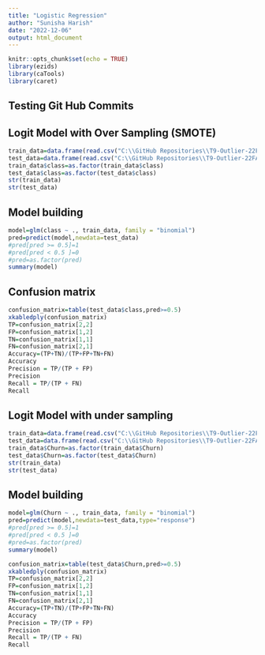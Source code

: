 ```yaml
---
title: "Logistic Regression"
author: "Sunisha Harish"
date: "2022-12-06"
output: html_document
---
```


```r
knitr::opts_chunk$set(echo = TRUE)
library(ezids)
library(caTools)
library(caret)
```

## Testing  Git Hub Commits

## Logit Model with Over Sampling (SMOTE)

```r
train_data=data.frame(read.csv("C:\\GitHub Repositories\\T9-Outlier-22FA\\Data Preprocessing\\train_smote.csv"))
test_data=data.frame(read.csv("C:\\GitHub Repositories\\T9-Outlier-22FA\\Data Preprocessing\\test_smote.csv"))
train_data$class=as.factor(train_data$class)
test_data$class=as.factor(test_data$class)
str(train_data)
str(test_data)
```

## Model building

```r
model=glm(class ~ ., train_data, family = "binomial")
pred=predict(model,newdata=test_data)
#pred[pred >= 0.5]=1         
#pred[pred < 0.5 ]=0
#pred=as.factor(pred)
summary(model)
```

## Confusion matrix

```r


confusion_matrix=table(test_data$class,pred>=0.5)
xkabledply(confusion_matrix)
TP=confusion_matrix[2,2]
FP=confusion_matrix[1,2]
TN=confusion_matrix[1,1]
FN=confusion_matrix[2,1]
Accuracy=(TP+TN)/(TP+FP+TN+FN)
Accuracy
Precision = TP/(TP + FP)
Precision
Recall = TP/(TP + FN)
Recall

```




## Logit Model with under sampling

```r
train_data=data.frame(read.csv("C:\\GitHub Repositories\\T9-Outlier-22FA\\Data Preprocessing\\train_under.csv"))
test_data=data.frame(read.csv("C:\\GitHub Repositories\\T9-Outlier-22FA\\Data Preprocessing\\test_under.csv"))
train_data$Churn=as.factor(train_data$Churn)
test_data$Churn=as.factor(test_data$Churn)
str(train_data)
str(test_data)
```

## Model building

```r
model=glm(Churn ~ ., train_data, family = "binomial")
pred=predict(model,newdata=test_data,type="response")
#pred[pred >= 0.5]=1         
#pred[pred < 0.5 ]=0
#pred=as.factor(pred)
summary(model)
```

```r


confusion_matrix=table(test_data$Churn,pred>=0.5)
xkabledply(confusion_matrix)
TP=confusion_matrix[2,2]
FP=confusion_matrix[1,2]
TN=confusion_matrix[1,1]
FN=confusion_matrix[2,1]
Accuracy=(TP+TN)/(TP+FP+TN+FN)
Accuracy
Precision = TP/(TP + FP)
Precision
Recall = TP/(TP + FN)
Recall

```









